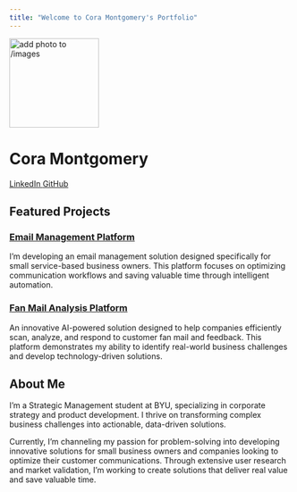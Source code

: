 ```yaml
---
title: "Welcome to Cora Montgomery's Portfolio"
---
```


::: {.hero-banner .text-center}

<img src="images/profile square.png" alt="add photo to /images" class="rounded-circle mb-3" width="160">

<h1>Cora Montgomery</h1>

<a href="https://www.linkedin.com/in/cora-montgomery/" class="btn btn-outline-primary btn-sm" target="_blank">
  <i class="fab fa-linkedin"></i> LinkedIn
</a>
<a href="https://github.com/coramo123" class="btn btn-outline-primary btn-sm" target="_blank">
  <i class="fab fa-github"></i> GitHub
</a>

:::

## Featured Projects

::: {.g-col-12 .g-col-md-6 .card}

### [Email Management Platform](projects/project-1.qmd)
I'm developing an email management solution designed specifically for small service-based business owners. This platform focuses on optimizing communication workflows and saving valuable time through intelligent automation.

:::

<div style="margin-bottom: 20px;"></div>

::: {.g-col-12 .g-col-md-6 .card}

### [Fan Mail Analysis Platform](projects/project-2.qmd)
An innovative AI-powered solution designed to help companies efficiently scan, analyze, and respond to customer fan mail and feedback. This platform demonstrates my ability to identify real-world business challenges and develop technology-driven solutions.

:::

## About Me

I'm a Strategic Management student at BYU, specializing in corporate strategy and product development. I thrive on transforming complex business challenges into actionable, data-driven solutions.

Currently, I'm channeling my passion for problem-solving into developing innovative solutions for small business owners and companies looking to optimize their customer communications. Through extensive user research and market validation, I'm working to create solutions that deliver real value and save valuable time.

